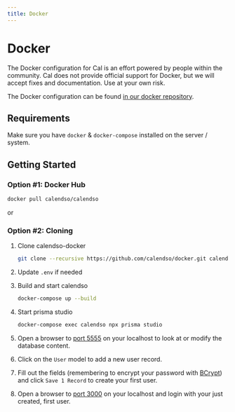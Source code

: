 ```yaml
---
title: Docker
---
```


# Docker

The Docker configuration for Cal is an effort powered by people within the community. Cal does not provide official support for Docker, but we will accept fixes and documentation. Use at your own risk.

The Docker configuration can be found [in our docker repository](https://github.com/calcom/docker).

## Requirements

Make sure you have `docker` & `docker-compose` installed on the server / system.

## Getting Started

### Option #1: Docker Hub

   ```bash
   docker pull calendso/calendso
   ```

or

### Option #2: Cloning

1. Clone calendso-docker

   ```bash
   git clone --recursive https://github.com/calendso/docker.git calendso-docker
   ```

2. Update `.env` if needed

3. Build and start calendso

   ```bash
   docker-compose up --build
   ```

4. Start prisma studio
   ```bash
   docker-compose exec calendso npx prisma studio
   ```
5. Open a browser to [port 5555](http://localhost:5555) on your localhost to look at or modify the database content.

6. Click on the `User` model to add a new user record.
7. Fill out the fields (remembering to encrypt your password with [BCrypt](https://bcrypt-generator.com/)) and click `Save 1 Record` to create your first user.
8. Open a browser to [port 3000](http://localhost:3000) on your localhost and login with your just created, first user.
